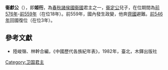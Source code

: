 {{Emperorcn box
|圖像=
|圖說=
|名稱=衛献公
|姓名=姬衎
|諡號=献
|政權=[[卫國|卫國]]
|出生日期=？
|逝世日期=前544年
|在位=前576年—前559年/前546年—前544年（复位）
|父=衞定公
}}
'''衞獻公'''（{{bd|？||前544年||catIdx=J}}），即'''姬衎'''，為[[春秋时期|春秋]][[諸侯國|諸侯國]][[衞國|衞國]]君主之一，[[衞定公|衞定公]]兒子，在位期間為[[前576年|前576年]]-[[前559年|前559年]]（在位18年）。前559年，國內發生政變，他奔[[齊國|齊國]]避難。[[前546年|前546年]]回國復位（在位3年）。
{{start box}}
{{s-before|[[衞定公|衞定公]]<br>[[衞殤公|衞殤公]]}}
{{s-title|[[春秋时期|春秋]][[衞國|衞國]]君主|前576年-前559年<br>前546年-前544年}}
{{s-after|[[衞殤公|衞殤公]]<br>[[衞襄公|衞襄公]]}}
{{end box}}
{{卫国君主}}

==參考文獻==
*陸峻嶺、林幹合編，《中國歷代各族紀年表》，1982年，臺北，木鐸出版社
[[Category:卫国君主|Category:卫国君主]]